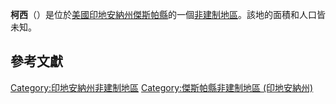 {{noteTA
|G1=USState
|G2=地名
|G3=Unit
}}
{{Infobox settlement
|official_name            = 柯西
|native_name = Kersey
|settlement_type          = [[非建制地區|非建制地區]]
|image_skyline            = 
|imagesize                = 
|pushpin_map              = USA Indiana
|pushpin_label            = 柯西
|pushpin_label_position   = top
|pushpin_map_caption      = 柯西在印地安納州的位置
|subdivision_type         = [[世界政區索引|國家]]
|subdivision_type1        = [[美国州份|州份]]
|subdivision_type2        = [[印地安納州行政区划|縣]]
|subdivision_name         = [[美国|美国]]
|subdivision_name1        = [[印地安納州|印地安納州]]
|subdivision_name2        = [[傑斯帕縣_(印地安納州)|傑斯帕縣]]
|elevation_ft             = 663
|elevation_m              = 202
|area_total_km2           = 
|area_total_sq_mi         = 
|area_land_km2            = 
|area_land_sq_mi          = 
|area_water_km2           = 
|area_water_sq_mi         = 
|population_as_of         = 2010
|population_footnotes     = 
|population_total         = 
|population_metro         = 
|population_density_km2   = auto
|population_density_sq_mi = auto
|timezone                 = [[北美东部时区|北美东部时区]]
|utc_offset               = -5
|coordinates              = {{coord|41|11|39|N|87|09|23|W|display=inline,title}}
| coor_pinpoint           = 
| coordinates_footnotes   = 
|timezone_DST             = EDT
|utc_offset_DST           = -4
|postal_code_type         = [[美國郵區編號|郵區編號]]
|postal_code              = 46310
|area_code                = {{link-en|电话区号219|Area code 219|219}}
|blank_name = [[地名信息系统|GNIS ID]]
|blank_info = 450440<ref name="GNIS">{{cite gnis|450440|Kersey}}</ref>
}}
'''柯西'''（{{lang-en|Kersey}}）是位於[[美國|美國]][[印地安納州|印地安納州]][[傑斯帕縣_(印地安納州)|傑斯帕縣]]的一個[[非建制地區|非建制地區]]。該地的面積和人口皆未知。

== 參考文獻 ==
{{reflist}}

{{傑斯帕縣 (印地安納州)}}

{{DEFAULTSORT:Kersey}}
[[Category:印地安納州非建制地區|Category:印地安納州非建制地區]]
[[Category:傑斯帕縣非建制地區_(印地安納州)|Category:傑斯帕縣非建制地區 (印地安納州)]]

{{Indiana-geo-stub}}